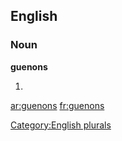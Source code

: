 
==English==

===Noun===
'''guenons'''

# {{plural of|[[guenon]]}}

[[Category:English plurals]]

[[ar:guenons]]
[[fr:guenons]]
